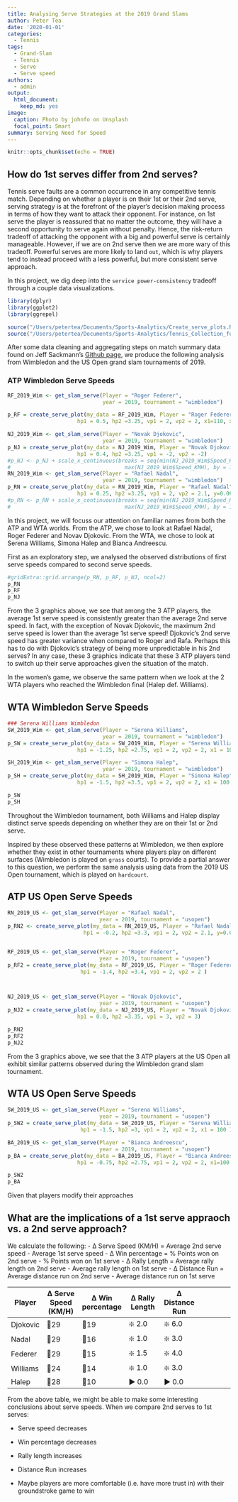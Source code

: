 ```yaml
---
title: Analysing Serve Strategies at the 2019 Grand Slams
author: Peter Tea
date: '2020-01-01'
categories:
  - Tennis
tags:
  - Grand-Slam
  - Tennis
  - Serve
  - Serve speed
authors:
  - admin
output:
  html_document:
    keep_md: yes
image:
  caption: Photo by johnfo on Unsplash
  focal_point: Smart
summary: Serving Need for Speed
---
```


```r
knitr::opts_chunk$set(echo = TRUE)
```
## How do 1st serves differ from 2nd serves?
Tennis serve faults are a common occurrence in any competitive tennis match. Depending on whether a player is on their 1st or their 2nd serve, serving strategy is at the forefront of the player's decision making process in terms of how they want to attack their opponent. For instance, on 1st serve the player is reassured that no matter the outcome, they will have a second opportunity to serve again without penalty. Hence, the risk-return tradeoff of attacking the opponent with a big and powerful serve is certainly manageable. However, if we are on 2nd serve then we are more wary of this tradeoff. Powerful serves are more likely to land ``out``, which is why players tend to instead proceed with a less powerful, but more consistent serve approach.  


In this project, we dig deep into the ``service power-consistency`` tradeoff through a couple data visualizations.

```r
library(dplyr)
library(ggplot2)
library(ggrepel)
```

```r
source("/Users/petertea/Documents/Sports-Analytics/Create_serve_plots.R")
source("/Users/petertea/Documents/Sports-Analytics/Tennis_Collection_functions.R")

```

After some data cleaning and aggregating steps on match summary data found on Jeff Sackmann's [Github page](https://github.com/JeffSackmann/tennis_atp/blob/master/README.md), we produce the following analysis from Wimbledon and the US Open grand slam tournaments of 2019.

### ATP Wimbledon Serve Speeds
```r
RF_2019_Wim <- get_slam_serve(Player = "Roger Federer",
                              year = 2019, tournament = "wimbledon")

p_RF = create_serve_plot(my_data = RF_2019_Wim, Player = "Roger Federer", year = 2019, tournament = "wimbledon",
                      hp1 = 0.5, hp2 =3.25, vp1 = 2, vp2 = 2, x1=110, x2=210 )

NJ_2019_Wim <- get_slam_serve(Player = "Novak Djokovic", 
                              year = 2019, tournament = "wimbledon")
p_NJ = create_serve_plot(my_data = NJ_2019_Wim, Player = "Novak Djokovic", year = 2019, tournament = "wimbledon",
                      hp1 = 0.4, hp2 =3.25, vp1 = -2, vp2 = -2)
#p_NJ <- p_NJ + scale_x_continuous(breaks = seq(min(NJ_2019_Wim$Speed_KMH),
#                                    max(NJ_2019_Wim$Speed_KMH), by = 10))
RN_2019_Wim <- get_slam_serve(Player = "Rafael Nadal", 
                              year = 2019, tournament = "wimbledon")
p_RN = create_serve_plot(my_data = RN_2019_Wim, Player = "Rafael Nadal", year = 2019, tournament = "wimbledon",
                      hp1 = 0.25, hp2 =3.25, vp1 = 2, vp2 = 2.1, y=0.06)
#p_RN <- p_RN + scale_x_continuous(breaks = seq(min(NJ_2019_Wim$Speed_KMH),
#                                    max(NJ_2019_Wim$Speed_KMH), by = 10))
```


In this project, we will focuss our attention on familiar names from both the ATP and WTA worlds. From the ATP, we chose to look at Rafael Nadal, Roger Federer and Novav Djokovic. From the WTA, we chose to look at Serena Williams, Simona Halep and Bianca Andreescu.

First as an exploratory step, we analysed the observed distributions of first serve speeds compared to second serve speeds.

```r
#gridExtra::grid.arrange(p_RN, p_RF, p_NJ, ncol=2)
p_RN
p_RF
p_NJ
```


From the 3 graphics above, we see that among the 3 ATP players, the average 1st serve speed is consistently greater than the average 2nd serve speed. In fact, with the exception of Novak Djokovic, the maximum 2nd serve speed is lower than the average 1st serve speed! Djokovic's 2nd serve speed has greater variance when compared to Roger and Rafa. Perhaps this has to do with Djokovic's strategy of being more unpredictable in his 2nd serves? In any case, these 3 graphics indicate that these 3 ATP players tend to switch up their serve approaches given the situation of the match. 



In the women's game, we observe the same pattern when we look at the 2 WTA players who reached the Wimbledon final (Halep def. Williams). 

## WTA Wimbledon Serve Speeds
```r
### Serena Williams Wimbledon
SW_2019_Wim <- get_slam_serve(Player = "Serena Williams", 
                              year = 2019, tournament = "wimbledon")
p_SW = create_serve_plot(my_data = SW_2019_Wim, Player = "Serena Williams", year = 2019, tournament = "wimbledon",
                      hp1 = -1.25, hp2 =2.75, vp1 = 2, vp2 = 2, x1 = 100 )

SH_2019_Wim <- get_slam_serve(Player = "Simona Halep",
                              year = 2019, tournament = "wimbledon")
p_SH = create_serve_plot(my_data = SH_2019_Wim, Player = "Simona Halep", year = 2019, tournament = "wimbledon",
                      hp1 = -1.5, hp2 =3.5, vp1 = 2, vp2 = 2, x1 = 100 )

p_SW
p_SH
```

Throughout the Wimbledon tournament, both Williams and Halep display distinct serve speeds depending on whether they are on their 1st or 2nd serve.



Inspired by these observed these patterns at Wimbledon, we then explore whether they exist in other tournaments where players play on different surfaces (Wimbledon is played on ``grass`` courts). To provide a partial answer to this question, we perform the same analysis using data from the 2019 US Open tournament, which is played on ``hardcourt``. 


## ATP US Open Serve Speeds
```r
RN_2019_US <- get_slam_serve(Player = "Rafael Nadal",
                             year = 2019, tournament = "usopen")
p_RN2 <- create_serve_plot(my_data = RN_2019_US, Player = "Rafael Nadal", year = 2019, tournament = "usopen",
                        hp1 = -0.2, hp2 =3.3, vp1 = 2, vp2 = 2.1, y=0.05)


RF_2019_US <- get_slam_serve(Player = "Roger Federer",
                             year = 2019, tournament = "usopen")
p_RF2 = create_serve_plot(my_data = RF_2019_US, Player = "Roger Federer", year = 2019, tournament = "usopen",
                       hp1 = -1.4, hp2 =3.4, vp1 = 2, vp2 = 2 )



NJ_2019_US <- get_slam_serve(Player = "Novak Djokovic", 
                             year = 2019, tournament = "usopen")
p_NJ2 = create_serve_plot(my_data = NJ_2019_US, Player = "Novak Djokovic", year = 2019, tournament = "usopen",
                      hp1 = 0.0, hp2 =3.35, vp1 = 3, vp2 = 3)
```


```r
p_RN2
p_RF2
p_NJ2
```

From the 3 graphics above, we see that the 3 ATP players at the US Open all exhibit similar patterns observed during the Wimbledon grand slam tournament.


## WTA US Open Serve Speeds
```r
SW_2019_US <- get_slam_serve(Player = "Serena Williams", 
                             year = 2019, tournament = "usopen")
p_SW2 = create_serve_plot(my_data = SW_2019_US, Player = "Serena Williams", year = 2019, tournament = "usopen",
                       hp1 = -1.5, hp2 =3, vp1 = 2, vp2 = 2, x1 = 100 )

BA_2019_US <- get_slam_serve(Player = "Bianca Andreescu", 
                             year = 2019, tournament = "usopen")
p_BA = create_serve_plot(my_data = BA_2019_US, Player = "Bianca Andreescu", year = 2019, tournament = "usopen",
                      hp1 = -0.75, hp2 =2.75, vp1 = 2, vp2 = 2, x1=100 )
```



```r
p_SW2
p_BA
```


Given that players modify their approaches 


## What are the implications of a 1st serve appraoch vs. a 2nd serve approach?
We calculate the following:
- Δ Serve Speed (KM/H) = Average 2nd serve speed - Average 1st serve speed
- Δ Win percentage = % Points won on 2nd serve - % Points won on 1st serve
- Δ Rally Length = Average rally length on 2nd serve  - Average rally length on 1st serve
- Δ Distance Run = Average distance run on 2nd serve - Average distance run on 1st serve

| Player |Δ Serve Speed (KM/H) | Δ Win percentage  |  Δ Rally Length | Δ Distance Run
|---|---|---|---|---|---|
| Djokovic  |🔻29|🔻19|❇️ 2.0   | ❇️ 6.0  | 
| Nadal  |🔻29|🔻16| ❇️ 1.0  | ❇️ 3.0  | 
| Federer  |🔻29|🔻15 | ❇️ 1.5  | ❇️ 4.0 |
| Williams |🔻24|🔻14 | ❇️ 1.0  |  ❇️ 3.0 |
| Halep |🔻28|🔻10| ▶️ 0.0  | ▶️ 0.0  |


From the above table, we might be able to make some interesting conclusions about serve speeds. When we compare 2nd serves to 1st serves:

- Serve speed decreases
- Win percentage decreases
- Rally length increases
- Distance Run increases













- Maybe players are more comfortable (i.e. have more trust in) with their groundstroke game to win


